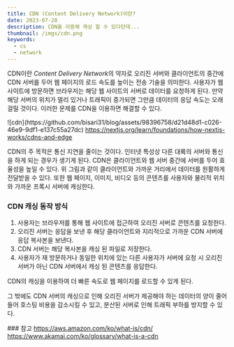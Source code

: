 ```yaml
---
title: CDN (Content Delivery Network)이란?
date: 2023-07-28
description: CDN을 이용해 캐싱 할 수 있다던데...
thumbnail: /imgs/cdn.png
keywords:
  - cs
  - network
---
```


CDN이란 *Content Delivery Network*의 약자로 오리진 서버와 클라이언트의 중간에 CDN 서버를 두어 웹 페이지의 로드 속도를 높이는 전송 기술을 의미한다.
사용자가 웹 사이트에 방문하면 브라우저는 해당 웹 사이트의 서버로 데이터를 요청하게 된다. 만약 해당 서버의 위치가 멀리 있거나 트래픽이 증가되면
그만큼 데이터의 응답 속도는 오래 걸릴 것이다. 이러한 문제를 CDN을 이용하면 해결할 수 있다.

<div className="post_img">
  ![cdn](https://github.com/bisari31/blog/assets/98396758/d21d48d1-c026-46e9-9df1-e137c55a27dc)
  <a
    href="https://nextjs.org/learn/foundations/how-nextjs-works/cdns-and-edge"
    target="_blank"
  >
    https://nextjs.org/learn/foundations/how-nextjs-works/cdns-and-edge
  </a>
</div>

CDN의 주 목적은 통신 지연을 줄이는 것이다. 인터넷 특성상 다른 대륙의 서버와 통신을 하게 되는 경우가 생기게 된다.
CDN은 클라이언트와 웹 서버 중간에 서버를 두어 효율성을 높일 수 있다. 위 그림과 같이 클라이언트와 가까운 거리에서 데이터를 원활하게 전달받을 수 있다.
또한 웹 페이지, 이미지, 비디오 등의 콘텐츠를 사용자와 물리적 위치와 가까운 프록시 서버에 캐싱한다.

### CDN 캐싱 동작 방식

1. 사용자는 브라우저를 통해 웹 사이트에 접근하여 오리진 서버로 콘텐츠를 요청한다.
2. 오리진 서버는 응답을 보낸 후 해당 클라이언트와 지리적으로 가까운 CDN 서버에 응답 복사본을 보낸다.
3. CDN 서버는 해당 복사본을 캐싱 된 파일로 저장한다.
4. 사용자가 재 방문하거나 동일한 위치에 있는 다른 사용자가 서버에 요청 시 오리진 서버가 아닌 CDN 서버에서 캐싱 된 콘텐츠를 응답한다.

CDN의 캐싱을 이용하여 더 빠른 속도로 웹 페이지를 로드할 수 있게 된다.

그 밖에도 CDN 서버의 캐싱으로 인해 오리진 서버가 제공해야 하는 데이터의 양이 줄어들어 호스팅 비용을 감소시킬 수 있고, 분산된 서버로 인해 트래픽 부하를 방지할 수 있다.

<div className="post_ref">
### 참고

<a href="https://aws.amazon.com/ko/what-is/cdn/" target="_blank">
  https://aws.amazon.com/ko/what-is/cdn/
</a>
<br />
<a href="https://www.akamai.com/ko/glossary/what-is-a-cdn" target="_blank">
  https://www.akamai.com/ko/glossary/what-is-a-cdn
</a>

</div>
